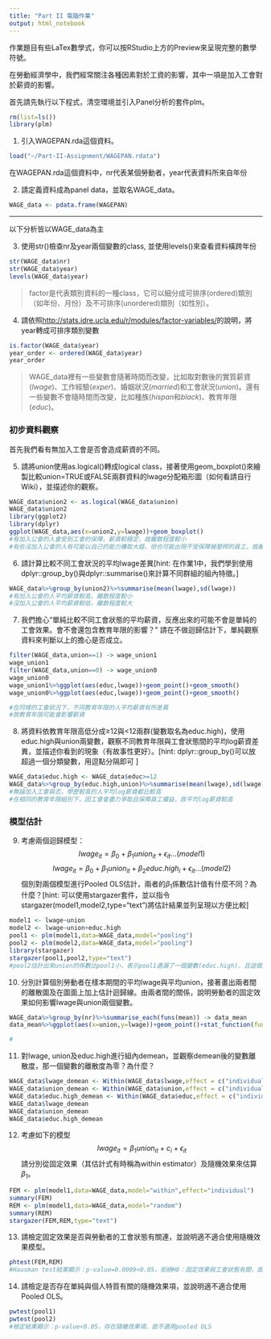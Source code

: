 ```yaml
---
title: "Part II 電腦作業"
output: html_notebook
---
```

作業題目有些LaTex數學式，你可以按RStudio上方的Preview來呈現完整的數學符號。

在勞動經濟學中，我們經常關注各種因素對於工資的影響，其中一項是加入工會對於薪資的影響。

首先請先執行以下程式，清空環境並引入Panel分析的套件plm。
```r
rm(list=ls())
library(plm)
```


1. 引入WAGEPAN.rda這個資料。
```r
load("~/Part-II-Assignment/WAGEPAN.rdata")
```

在WAGEPAN.rda這個資料中，nr代表某個勞動者，year代表資料所來自年份

2. 請定義資料成為panel data，並取名WAGE_data。
```r
WAGE_data <- pdata.frame(WAGEPAN)
```

***
以下分析皆以WAGE_data為主

3. 使用str()檢查nr及year兩個變數的class, 並使用levels()來查看資料橫跨年份
```r
str(WAGE_data$nr)
str(WAGE_data$year)
levels(WAGE_data$year)
```

> factor是代表類別資料的一種class，它可以細分成可排序(ordered)類別（如年份、月份）及不可排序(unordered)類別（如性別）。

4. 請依照<http://stats.idre.ucla.edu/r/modules/factor-variables/>的說明，將year轉成可排序類別變數
```r
is.factor(WAGE_data$year) 
year_order <- ordered(WAGE_data$year)
year_order
```


> WAGE_data裡有一些變數會隨著時間而改變，比如取對數後的實質薪資($lwage$)、工作經驗($exper$)、婚姻狀況($married$)和工會狀況($union$)。還有一些變數不會隨時間而改變，比如種族($hispan$和$black$)、教育年限($educ$)。

### 初步資料觀察
首先我們看有無加入工會是否會造成薪資的不同。

5. 請將union使用as.logical()轉成logical  class，接著使用geom_boxplot()來繪製比較union=TRUE或FALSE兩群資料的lwage分配箱形圖（如何看請自行Wiki），並描述你的觀察。
```r
WAGE_data$union2 <- as.logical(WAGE_data$union)
WAGE_data$union2
library(ggplot2)
library(dplyr)
ggplot(WAGE_data,aes(x=union2,y=lwage))+geom_boxplot()
#有加入公會的人會受到工會的保障，薪資較穩定，故離散程度較小
#有些沒加入公會的人有可能以自己的能力賺取大錢，但也可能出現不受保障被壓榨的員工，故離散程度很大
```


6. 請計算比較不同工會狀況的平均lwage差異[hint: 在作業1中，我們學到使用dplyr::group_by()與dplyr::summarise()來計算不同群組的組內特徵。]
```r
WAGE_data%>%group_by(union2)%>%summarise(mean(lwage),sd(lwage))
#有加入公會的人平均薪資較高，離散程度較小
#沒加入公會的人平均薪資較低，離散程度較大
```

 7. 我們擔心“單純比較不同工會狀態的平均薪資，反應出來的可能不會是單純的工會效果。會不會還包含教育年限的影響？” 請在不做迴歸估計下，單純觀察資料來判斷以上的擔心是否成立。
```r
filter(WAGE_data,union==1) -> wage_union1
wage_union1
filter(WAGE_data,union==0) -> wage_union0
wage_union0
wage_union1%>%ggplot(aes(educ,lwage))+geom_point()+geom_smooth()
wage_union0%>%ggplot(aes(educ,lwage))+geom_point()+geom_smooth()

#在同樣的工會狀況下，不同教育年限的人平均薪資有所差異
#故教育年限可能會影響薪資
```

8. 將資料依教育年限高低分成≥12與<12兩群(變數取名為educ.high)，使用educ.high與union兩變數，觀察不同教育年限與工會狀態間的平均log薪資差異，並描述你看到的現象（有故事性更好）。[hint: dplyr::group_by()可以放超過一個分類變數，用逗點分隔即可 ]
```r
WAGE_data$educ.high <- WAGE_data$educ>=12
WAGE_data%>%group_by(educ.high,union)%>%summarise(mean(lwage),sd(lwage))
#無論加入工會與否，學歷較高的人平均log薪資都比較高
#在相同的教育年限組別下，因工會會盡力爭取且保障員工權益，故平均log薪資較高
```

### 模型估計
9. 考慮兩個迴歸模型：
$$lwage_{it}	=\beta_{0}+\beta_{1}union_{it}+\epsilon_{it}...(model1)$$
$$lwage_{it}	=\beta_{0}+\beta_{1}union_{it}+\beta_{2}educ.high_{i}+\epsilon_{it}...(model2)$$
個別對兩個模型進行Pooled OLS估計，兩者的$\beta_1$係數估計值有什麼不同？為什麼？[hint: 可以使用stargazer套件，並以指令stargazer(model1,model2,type="text")將估計結果並列呈現以方便比較]
```r
model1 <- lwage~union
model2 <- lwage~union+educ.high
pool1 <- plm(model1,data=WAGE_data,model="pooling")
pool2 <- plm(model2,data=WAGE_data,model="pooling")
library(stargazer)
stargazer(pool1,pool2,type="text")
#pool2估計出來union的係數比pool1小，表示pool1遺漏了一個變數(educ.high)，且這個變數是會影響到薪資的。表示pool2估出來的結果是比較準的
```

10. 分別計算個別勞動者在樣本期間的平均lwage與平均union，接著畫出兩者間的離散圖及在圖面上加上估計迴歸線。由兩者間的關係，說明勞動者的固定效果如何影響lwage與union兩個變數。
```r
WAGE_data%>%group_by(nr)%>%summarise_each(funs(mean)) -> data_mean
data_mean%>%ggplot(aes(x=union,y=lwage))+geom_point()+stat_function(fun = function(x){pool1$coefficients[1]+pool1$coefficients[2]*x},color="black",linetype="dashed")

#
```


11. 對lwage, union及educ.high進行組內demean，並觀察demean後的變數離散度，那一個變數的離散度為零？為什麼？
```r
WAGE_data$lwage_demean <- Within(WAGE_data$lwage,effect = c("individual"))
WAGE_data$union_demean <- Within(WAGE_data$union,effect = c("individual"))
WAGE_data$educ.high_demean <- Within(WAGE_data$educ,effect = c("individual"))
WAGE_data$lwage_demean
WAGE_data$union_demean
WAGE_data$educ.high_demean


```

12. 考慮如下的模型
$$lwage_{it}=\beta_{1}union_{it}+c_{i}+\epsilon_{it}$$
請分別從固定效果（其估計式有時稱為within estimator）及隨機效果來估算$\beta_1$。
```r
FEM <- plm(model1,data=WAGE_data,model="within",effect="individual")
summary(FEM)
REM <- plm(model1,data=WAGE_data,model="random")
summary(REM)
stargazer(FEM,REM,type="text")
```

13. 請檢定固定效果是否與勞動者的工會狀態有關連，並說明適不適合使用隨機效果模型。
```r
phtest(FEM,REM)
#Hausman test結果顯示：p-value=0.0009<0.05，拒絕H0：固定效果與工會狀態有關，故不適用隨機效果模型
```

14. 請檢定是否存在單純與個人特質有關的隨機效果項，並說明適不適合使用Pooled OLS。
```r
pwtest(pool1)
pwtest(pool2)
#檢定結果顯示：p-value<0.05，存在隨機效果項，故不適用pooled OLS
```

